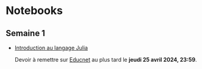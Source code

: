 # Notebooks

## Semaine 1

- [Introduction au langage Julia](notebooks/intro_julia.ipynb)

  Devoir à remettre sur [Educnet](https://educnet.enpc.fr/course/view.php?id=1776) au plus tard le **jeudi 25 avril 2024, 23:59**.
